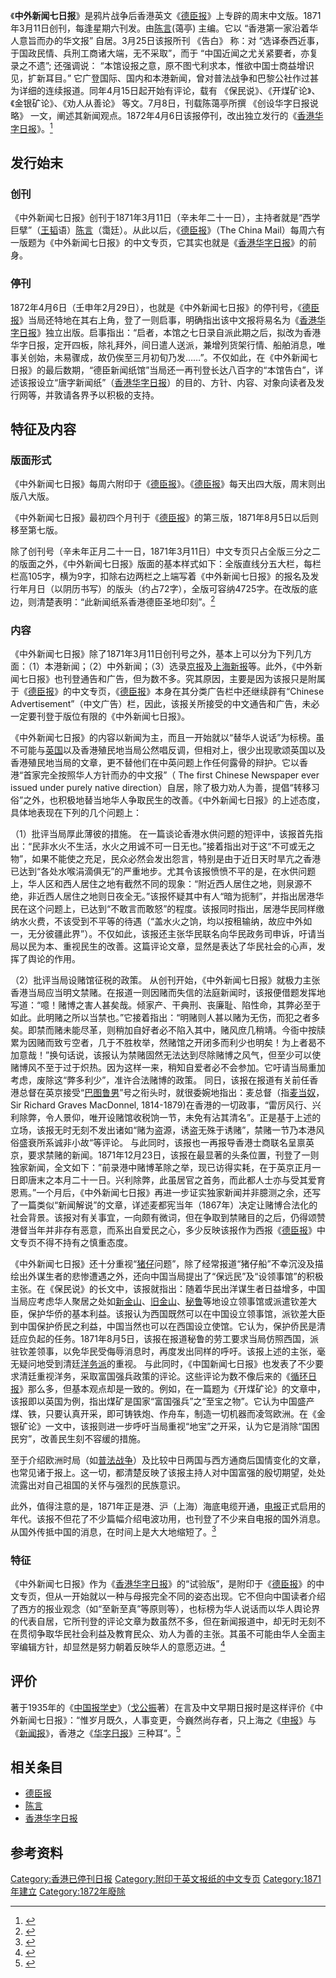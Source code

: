 {{Distinguish|中外新聞七日錄}}
{{Infobox Newspaper
| name                = 中外新闻七日报
| image               = 
| caption             = 
| type                = 附印于[[德臣报|德臣报]]的中文专页
| format              = 报刊式
| founder             = [[陈言|陈言]]
| publisher           = 香港德臣圣地
| editor              = 
| chiefeditor         = [[陈言|陈言]]
| assoceditor         = 
| staff               = 
| foundation          = 1871年3月11日
| ceased publication  = 1872年4月6日
| political           = 
| language            = [[中文|中文]]（繁體）
| price               = 每季度付费1元
| headquarters        = 早期位于[[香港|香港]]威灵顿街近安庆台的右边，并设有自己的印刷工场。
| circulation         = 
| ISSN                = 
}}
《'''中外新闻七日报'''》是鸦片战争后香港英文《[[德臣报|德臣报]]》上专辟的周末中文版。1871年3月11日创刊，每逢星期六刊发。由[[陈言|陈言]](蔼亭) 主编。它以 “香港第一家沿着华人意旨而办的华文报” 自居。3月25日该报所刊 《告白》 称：对 “选译泰西近事，于国政民情、兵刑工商诸大端，无不采取”，而于 “中国近闻之尤关紧要者，亦复录之不遗”; 还强调说： “本馆设报之意，原不图弋利求本，惟欲中国士商益增识见，扩新耳目。” 它广登国际、国内和本港新闻，曾对普法战争和巴黎公社作过甚为详细的连续报道。同年4月15日起开始有评论，载有 《保民说》、《开煤矿论》、《金银矿论》、《劝人从善论》 等文。7月8日，刊载陈蔼亭所撰 《创设华字日报说略》 一文，阐述其新闻观点。1872年4月6日该报停刊，改出独立发行的《[[香港华字日报|香港华字日报]]》。<ref>{{cite book | author = 邱沛篁,吴信训,向纯武等 | title=《新闻传播百科全书》 | publisher = 四川：四川人民出版社 | year = 1998年 | isbn = 978-7-2200-3127-4 | page = 第320页}}</ref> 

== 发行始末 ==
=== 创刊 ===
《中外新闻七日报》创刊于1871年3月11日（辛未年二十一日），主持者就是“西学巨擘”（[[王韬|王韬]]语）[[陈言|陈言]]（霭廷）。从此以后，《[[德臣报|德臣报]]》（The China Mail）每周六有一版题为《中外新闻七日报》的中文专页，它其实也就是《[[香港华字日报|香港华字日报]]》的前身。 
=== 停刊 ===
1872年4月6日（壬申年2月29日），也就是《中外新闻七日报》的停刊号，《[[德臣报|德臣报]]》当局还特地在其右上角，登了一则启事，明确指出该中文报将易名为《[[香港华字日报|香港华字日报]]》独立出版。启事指出：“启者，本馆之七日录自派此期之后，拟改为香港华字日报，定开四板，除礼拜外，间日遣人送派，兼增列货架行情、船舶消息，唯事关创始，未易骤成，故仍俟至三月初旬乃发……”。不仅如此，在《中外新闻七日报》的最后数期，“德臣新闻纸馆”当局还一再刊登长达八百字的“本馆告白”，详述该报设立“唐字新闻纸”（[[香港华字日报|香港华字日报]]）的目的、方针、内容、对象向读者及发行网等，并敦请各界予以积极的支持。
== 特征及内容 ==
=== 版面形式 ===
《中外新闻七日报》每周六附印于《[[德臣报|德臣报]]》。《[[德臣报|德臣报]]》每天出四大版，周末则出版八大版。

《中外新闻七日报》最初四个月刊于《[[德臣报|德臣报]]》的第三版，1871年8月5日以后则移至第七版。

除了创刊号（辛未年正月二十一日，1871年3月11日）中文专页只占全版三分之二的版面之外，《中外新闻七日报》版面的基本样式如下：全版直线分五大栏，每栏栏高105字，横为9字，扣除右边两栏之上端写着《中外新闻七日报》的报名及发行年月日（以阴历书写）的版头（约占72字），全版可容纳4725字。在改版的底边，则清楚表明：“此新闻纸系香港德臣圣地印刻”。<ref>{{cite book | author = 卓南生 | title=《中国近代报业发展史：1851-1874》 | publisher = 北京 : 中国社会科学出版社 | year = 2002年 | page = 163页}}</ref>
=== 内容 ===
《中外新闻七日报》除了1871年3月11日创刊号之外，基本上可以分为下列几方面：（1）本港新闻；（2）中外新闻；（3）选录[[京报|京报]]及[[上海新报|上海新报]]等。此外，《中外新闻七日报》也刊登通告和广告，但为数不多。究其原因，主要是因为该报只是附属于《[[德臣报|德臣报]]》的中文专页，《[[德臣报|德臣报]]》本身在其分类广告栏中还继续辟有“Chinese Advertisement”（中文广告）栏，因此，该报关所接受的中文通告和广告，未必一定要刊登于版位有限的《中外新闻七日报》。

《中外新闻七日报》的内容以新闻为主，而且一开始就以“替华人说话”为标榜。虽不可能与[[英国|英国]]以及香港殖民地当局公然唱反调，但相对上，很少出现歌颂英国以及香港殖民地当局的文章，更不替他们在中英问题上作任何露骨的辩护。它以香港“首家完全按照华人方针而办的中文报”（ The first Chinese Newspaper ever issued under purely native direction）自居，除了极力劝人为善，提倡“转移习俗”之外，也积极地替当地华人争取民生的改善。《中外新闻七日报》的上述态度，具体地表现在下列的几个问题上：

（1）批评当局厚此薄彼的措施。
在一篇谈论香港水供问题的短评中，该报首先指出：“民非水火不生活，水火之用诚不可一日无也。”接着指出对于这“不可或无之物”，如果不能使之充足，民众必然会发出怨言，特别是由于近日天时旱亢之香港已达到“各处水喉涓滴俱无”的严重地步。尤其令该报愤愤不平的是，在水供问题上，华人区和西人居住之地有截然不同的现象：“附近西人居住之地，则泉源不绝，非近西人居住之地则日夜全无。”该报怀疑其中有人“暗为扼制”，并指出居港华民在这个问题上，已达到“不敢言而敢怒”的程度。该报同时指出，居港华民同样缴纳水火费，不该受到不平等的待遇（“盖水火之饷，均以按租输纳，故应中外如一，无分彼疆此界”）。不仅如此，该报还主张华民联名向华民政务司申诉，吁请当局以民为本、重视民生的改善。这篇评论文章，显然是表达了华民社会的心声，发挥了舆论的作用。

（2）批评当局设赌馆征税的政策。
从创刊开始，《中外新闻七日报》就极力主张香港当局应当明文禁赌。在报道一则因赌而失信的法庭新闻时，该报便借题发挥地写道：“噫！赌博之害人甚矣哉。倾家产、干典刑、丧廉耻、陷性命，其弊必至于如此。此明赌之所以当禁也。”它接着指出：“明赌则人甚以赌为无伤，而犯之者多矣。即禁而赌未能尽革，则稍加自好者必不陷入其中，赌风庶几稍靖。今衙中按牍累为因赌而致亏空者，几于不胜枚举，然赌馆之开闭多而利少也明矣！为上者曷不加意哉！”换句话说，该报认为禁赌固然无法达到尽除赌博之风气，但至少可以使赌博风不至于过于炽热。因为这样一来，稍知自爱者必不会参加。它吁请当局重加考虑，废除这“弊多利少”，准许合法赌博的政策。
同日，该报在报道有关前任香港总督在英京接受“[[巴图鲁男|巴图鲁男]]”号之衔头时，就很委婉地指出：麦总督（指[[麦当奴|麦当奴]]，Sir Richard Graves MacDonnel, 1814-1879)在香港的一切政事，“雷厉风行、兴利除弊，令人景仰，唯开设赌馆收税饷一节，未免有沾其清名”。正是基于上述的立场，该报无时无刻不发出诸如“赌为盗源，诱盗无殊于诱赌”，禁赌一节乃本港风俗盛衰所系诚非小故“等评论。
与此同时，该报也一再报导香港士商联名呈禀英京，要求禁赌的新闻。1871年12月23日，该报在最显著的头条位置，刊登了一则独家新闻，全文如下：”前录港中赌博革除之举，现已访得实耗，在于英京正月一日即唐末之本月二十一日。兴利除弊，此虽居官之首务，而此都人士亦与受其爱育恩焉。”一个月后，《中外新闻七日报》再进一步证实独家新闻并非臆测之余，还写了一篇类似“新闻解说”的文章，详述麦都宪当年（1867年）决定让赌博合法化的社会背景。该报对有关事宜，一向颇有微词，但在争取到禁赌目的之后，仍得颂赞港督当年并非存有恶意，而系出自爱民之心，多少反映该报作为西报《[[德臣报|德臣报]]》中文专页不得不持有之慎重态度。

《中外新闻七日报》还十分重视“[[猪仔|猪仔]]问题”，除了经常报道“猪仔船”不幸沉没及描绘出外谋生者的悲惨遭遇之外，还向中国当局提出了“保远民”及“设领事馆”的积极主张。在《保民说》的长文中，该报就指出：随着华民出洋谋生者日益增多，中国当局应考虑华人聚居之处如[[新金山|新金山]]、[[旧金山|旧金山]]、[[秘鲁|秘鲁]]等地设立领事馆或派遣钦差大臣，保护华侨的基本利益。该报认为西国既然可以在中国设立领事馆，派钦差大臣到中国保护侨民之利益，中国当然也可以在西国设立使馆。它认为，保护侨民是清廷应负起的任务。1871年8月5日，该报在报道秘鲁的劳工要求当局仿照西国，派驻钦差领事，以免华民受侮辱消息时，再度发出同样的呼吁。该报上述的主张，毫无疑问地受到清廷[[洋务派|洋务派]]的重视。
与此同时，《中国新闻七日报》也发表了不少要求清廷重视洋务，采取富国强兵政策的评论。这些评论为数不像后来的《[[循环日报|循环日报]]》那么多，但基本观点却是一致的。例如，在一篇题为《开煤矿论》的文章中，该报即以英国为例，指出煤矿是国家“富国强兵”之“至宝之物”。它认为中国盛产煤、铁，只要认真开采，即可铸铁炮、作舟车，制造一切机器而凌驾欧洲。在《金银矿论》一文中，该报则进一步呼吁当局重视“地宝”之开采，认为它是消除“国困民穷”，改善民生刻不容缓的措施。

至于介绍欧洲时局（如[[普法战争|普法战争]]）及比较中日两国与西方通商后国情变化的文章，也常见诸于报上。这一切，都清楚反映了该报主持人对中国富强的殷切期望，处处流露出对自己祖国的关怀与强烈的民族意识。

此外，值得注意的是，1871年正是港、沪（上海）海底电缆开通，[[电报|电报]]正式启用的年代。该报不但花了不少篇幅介绍电波功用，也刊登了不少来自电报的国外消息。从国外传抵中国的消息，在时间上是大大地缩短了。<ref>{{cite book | author = 卓南生 | title=《中国近代报业发展史：1851-1874》 | publisher = 北京 : 中国社会科学出版社 | year = 2002年 | page = 第168页至第176页}}</ref>
=== 特征 ===
《中外新闻七日报》作为《[[香港华字日报|香港华字日报]]》的“试验版”，是附印于《[[德臣报|德臣报]]》的中文专页，但从一开始就以一种与母报完全不同的姿态出现。它不但向中国读者介绍了西方的报业观念（如“至新至真”等原则等），也标榜为华人说话而以华人舆论界的代表自居，它所刊登的评论文章为数虽然不多，但在新闻报道中，却无时无刻不在贯彻争取华民社会利益及教育民众、劝人为善的主张。其虽不可能由华人全面主宰编辑方针，却显然是努力朝着反映华人的意愿迈进。<ref>{{cite book | author = 卓南生 | title=《中国近代报业发展史：1851-1874》 | publisher = 北京 : 中国社会科学出版社 | year = 2002年 | page = 第176页}}</ref>

== 评价 ==
著于1935年的《[[中国报学史|中国报学史]]》（[[戈公振|戈公振]]著）在言及中文早期日报时是这样评价《中外新闻七日报》：“惟岁月既久，人事变更，今巍然尚存者，只上海之《[[申报|申报]]》与《[[新闻报|新闻报]]》，香港之《[[华字日报|华字日报]]》三种耳”。<ref name="戈公振">{{cite book | author = 戈公振 | title=《中国报学史》 | publisher = 上海:上海书店出版社 | year = 2013年 | isbn = 978-7-5458-0739-4}}</ref>
== 相关条目 ==
{{div col|cols=2}}
* [[德臣报|德臣报]]
* [[陈言|陈言]]
* [[香港华字日报|香港华字日报]]
{{div col end}}
== 参考资料 ==
{{reflist|2}}

[[Category:香港已停刊日报|Category:香港已停刊日报]]
[[Category:附印于英文报纸的中文专页|Category:附印于英文报纸的中文专页]]
[[Category:1871年建立|Category:1871年建立]]
[[Category:1872年廢除|Category:1872年廢除]]